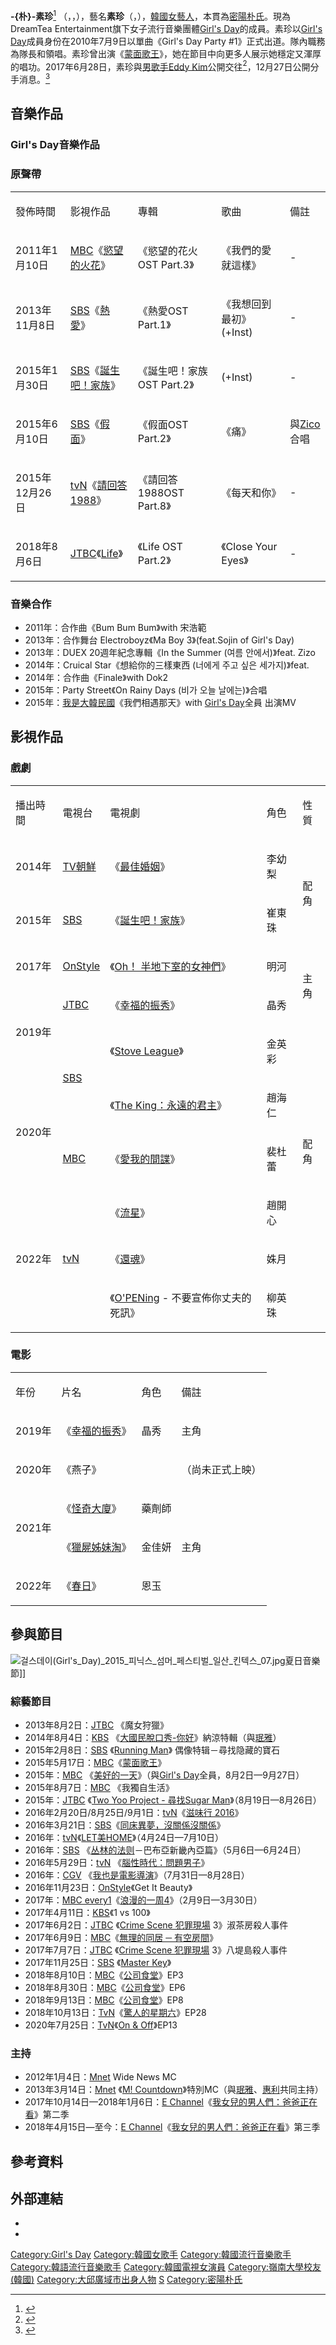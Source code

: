 {{藝人
|姓名 = 素珍
|類型 = 女藝人 
|圖片 = 테일즈런너 스페셜 걸스데이 소진.png
|圖片尺寸 = 250px
|圖片簡介 =
|外文名 = 박소진
|外文 = ko
|羅馬拼音 = Park So Jin
|本名 = -{朴}-素珍
|暱稱 = 姨母、大姐、九歲、貓咪、工大女神
|國籍 = {{KOR}}
|出生日期 = {{birth date and age|1986|5|21}}
|出生地點 = {{KOR}}[[大邱廣域市|大邱廣域市]][[西區_(大邱)|西區]]{{link-ko|坪里洞|평리동 (대구)}}<br>（原 大邱直轄市）
|宗教信仰 =
|語言 = [[韓語|韓語]]、[[英語|英語]]
|職業 = [[歌手|歌手]]、[[演員|演員]]、[[主持人|主持人]]
|教育程度 = [[嶺南大學_(韓國)|嶺南大學]]（機械工程專業系）
|家庭成員 =
|出道作 =
|出道日期 = 2010年7月9日（Girl's Day名義）
|代表作 =
|活躍年代 = 2010年至今
|唱片公司 =
|經紀公司 = DreamTea Entertainment（2010-2019年2月底）<br>Noon Company（2019年3月19日至今）
|相關團體 = [[Girl's_Day|Girl's Day]]
|網站 =
}}
{{Korean
|title= 素-{}-珍
|hangul= 박소진
|hanja= {{linktext|朴|素|珍}}
|rr= Park So Jin
|mr= Park So Jin
}}
'''-{朴}-素珍'''<ref name="born_name_Sojin">{{cite web | url=http://thestar.chosun.com/site/data/html_dir/2010/11/19/2010111901655.html | title=[화보] 걸스데이 소진, '내 징크스? 음악방송엔 검정색 속옷만...' | publisher=더스타 & Chosun.com | date=2010-11-19 | accessdate=2014-06-01 | language=ko | archive-url=https://web.archive.org/web/20130921053511/http://thestar.chosun.com/site/data/html_dir/2010/11/19/2010111901655.html | archive-date=2013-09-21 | dead-url=yes }}</ref> （{{kor|k='''박소진'''|rm='''Park So Jin'''}}，{{lang-en| '''Park So Jin'''}}，{{bd|1986年|5月21日|}}），藝名'''素珍'''（{{kor|k='''소진'''|rm='''So Jin'''}}，{{lang-en| '''So Jin'''}}），[[韓國|韓國]][[女藝人|女藝人]]，本貫為[[密陽朴氏|密陽朴氏]]。現為DreamTea Entertainment旗下女子流行音樂團體[[Girl's_Day|Girl's Day]]的成員。素珍以[[Girl's_Day|Girl's Day]]成員身份在2010年7月9日以單曲《Girl's Day Party #1》正式出道。隊內職務為隊長和領唱。素珍曾出演《[[神秘音樂秀：蒙面歌王|蒙面歌王]]》，她在節目中向更多人展示她穩定又渾厚的唱功。2017年6月28日，素珍與[[男歌手|男歌手]][[Eddy_Kim|Eddy Kim]]公開交往<ref>{{Cite web |url=http://kpopn.niusnews.com/=K2qs57y3 |title=素珍、Eddy Kim 承認戀愛中！ |access-date=2017-07-25 |archive-url=https://web.archive.org/web/20170801063858/http://kpopn.niusnews.com/=K2qs57y3 |archive-date=2017-08-01 |dead-url=yes }}</ref>，12月27日公開分手消息。<ref>{{Cite news |url=http://entertain.naver.com/read?oid=109&aid=0003687334 |title=[단독] 소진·에디킴, 공개 열애 6개월 만에 결별..동료로 남는다 |accessdate=2018-05-09 |language=ko |archive-date=2018-05-10 |archive-url=https://web.archive.org/web/20180510051523/http://entertain.naver.com/read?oid=109&aid=0003687334 |dead-url=no }}</ref>

==音樂作品==
===Girl's Day音樂作品===
{{main|Girl's Day#音樂作品}}

===原聲帶===
{| class="wikitable"
|-style="background:#DCB5FF; font-weight:bold; text-align:center;"
|發佈時間||影視作品||專輯||歌曲||備註
|-
|2011年1月10日||[[MBC|MBC]]《[[慾望的火花|慾望的火花]]》||《慾望的花火OST Part.3》||《我們的愛就這樣》||-
|-
|2013年11月8日||[[SBS|SBS]]《[[熱愛_(2013年電視劇)|熱愛]]》||《熱愛OST Part.1》||《我想回到最初》(+Inst)||-
|-
|2015年1月30日||[[SBS|SBS]]《[[誕生吧！家族|誕生吧！家族]]》||《誕生吧！家族OST Part.2》||(+Inst)||-
|-
|2015年6月10日||[[SBS|SBS]]《[[假面_(電視劇)|假面]]》||《假面OST Part.2》||《痛》||與[[Block_B|Zico]]合唱
|-
|2015年12月26日||[[tvN|tvN]]《[[請回答1988|請回答1988]]》||《請回答1988OST Part.8》||《每天和你》||-
|-
|2018年8月6日||[[JTBC|JTBC]]《[[Life_(電視劇)|Life]]》||《Life OST Part.2》||《Close Your Eyes》||-
|}

===音樂合作===
*2011年：合作曲《Bum Bum Bum》with 宋浩範
*2013年：合作舞台 Electroboyz《Ma Boy 3》(feat.Sojin of Girl's Day)
*2013年：DUEX 20週年紀念專輯《In the Summer (여름 안에서)》feat. Zizo
*2014年：Cruical Star《想給你的三樣東西 (너에게 주고 싶은 세가지)》feat.
*2014年：合作曲《Finale》with Dok2
*2015年：Party Street《On Rainy Days (비가 오늘 날에는)》合唱
*2015年：[[我是大韓民國|我是大韓民國]]《我們相遇那天》with [[Girl's_Day|Girl's Day]]全員 出演MV

==影視作品==
===戲劇===
{| class="wikitable"
|-style="background:#DCB5FF; font-weight:bold; text-align:center;"
|播出時間||電視台||電視劇||角色||性質
|-
|2014年||[[TV朝鮮|TV朝鮮]]||《[[最佳婚姻|最佳婚姻]]》||李幼梨||rowspan=2|配角
|-
|2015年||[[SBS|SBS]]||《[[誕生吧！家族|誕生吧！家族]]》||崔東珠
|-
|2017年||[[OnStyle|OnStyle]]||《[[Oh！_半地下室的女神們|Oh！ 半地下室的女神們]]》||明河||rowspan=2|主角
|-
| rowspan="2" |2019年||[[JTBC|JTBC]]||《[[幸福的振秀|幸福的振秀]]》||晶秀
|-
| rowspan="2" |[[SBS|SBS]]||《[[Stove_League|Stove League]]》||金英彩||rowspan=5|配角
|-
| rowspan="2" |2020年||《[[The_King：永遠的君主|The King：永遠的君主]]》||趙海仁
|-
|[[MBC|MBC]]||《[[愛我的間諜|愛我的間諜]]》||裴杜蕾
|-
|rowspan="3" |2022年||rowspan="3" |[[tvN|tvN]]||《[[流星_(韓國電視劇)|流星]]》||趙開心
|-
| 《[[還魂_(電視劇)|還魂]]》|| 姝月
|-
| 《[[O'PENing|O'PENing]] - 不要宣佈你丈夫的死訊》|| 柳英珠||
|}

===電影===
{| class="wikitable"
|-style="background:#DCB5FF; font-weight:bold; text-align:center;"
|年份||片名||角色||備註
|-
| 2019年 || 《[[幸福的振秀|幸福的振秀]]》 || 晶秀 || 主角
|-
| 2020年 ||《燕子》|| ||（尚未正式上映）
|-
| rowspan="2"|2021年 || 《[[怪奇大廈|怪奇大廈]]》 || 藥劑師 ||
|-
| 《[[獵屍姊妹淘|獵屍姊妹淘]]》 || 金佳妍 || 主角
|-
| 2022年 || 《[[春日|春日]]》 || 恩玉 ||
|}

==參與節目==
[[File:걸스데이(Girl's_Day)_2015_피닉스_섬머_페스티벌_일산_킨텍스_07.jpg|thumb]]夏日音樂節]]
===綜藝節目===
*2013年8月2日：[[JTBC|JTBC]] 《魔女狩獵》
*2014年8月4日：[[KBS|KBS]] 《[[大國民脫口秀-你好|大國民脫口秀-你好]]》納涼特輯（與[[珉雅|珉雅]]）
*2015年2月8日：[[SBS|SBS]] 《[[Running_Man|Running Man]]》 偶像特辑－尋找隐藏的寶石
*2015年5月17日：[[MBC|MBC]]《[[神秘音樂秀：蒙面歌王|蒙面歌王]]》
*2015年：[[MBC|MBC]] 《[[美好的一天|美好的一天]]》（與[[Girl's_Day|Girl's Day]]全員，8月2日—9月27日）
*2015年8月7日：[[MBC|MBC]] 《我獨自生活》
*2015年：[[JTBC|JTBC]] 《[[Two_Yoo_Project_-_Sugar_Man|Two Yoo Project - 尋找Sugar Man]]》（8月19日—8月26日）
*2016年2月20日/8月25日/9月1日：[[tvN|tvN]]《[[滋味行_2016|滋味行 2016]]》
*2016年3月21日：[[SBS|SBS]]《[[同床異夢，沒關係沒關係|同床異夢，沒關係沒關係]]》
*2016年：[[tvN|tvN]]《[[LET美HOME|LET美HOME]]》（4月24日—7月10日）
*2016年：[[SBS|SBS]] 《[[丛林的法则|丛林的法则]]－巴布亞新畿內亞篇》（5月6日—6月24日）
*2016年5月29日：[[tvN|tvN]] 《[[腦性時代：問題男子|腦性時代：問題男子]]》
*2016年：[[CGV|CGV]] 《[[我也是電影導演|我也是電影導演]]》（7月31日—8月28日）
*2016年11月23日：[[OnStyle|OnStyle]]《Get It Beauty》
*2017年：[[MBC_every1|MBC every1]]《[[浪漫的一周4|浪漫的一周4]]》（2月9日—3月30日）
*2017年4月11日：[[KBS|KBS]]《1 vs 100》
*2017年6月2日：[[JTBC|JTBC]] 《[[Crime_Scene_犯罪現場|Crime Scene 犯罪現場]] 3》淑茶房殺人事件
*2017年6月9日：[[MBC|MBC]]《[[無理的同居|無理的同居 ─ 有空房間]]》
*2017年7月7日：[[JTBC|JTBC]] 《[[Crime_Scene_犯罪現場|Crime Scene 犯罪現場]] 3》八堤島殺人事件
*2017年11月25日：[[SBS|SBS]] 《[[Master_Key|Master Key]]》
*2018年8月10日：[[MBC|MBC]]《[[公司食堂|公司食堂]]》EP3
*2018年8月30日：[[MBC|MBC]]《[[公司食堂|公司食堂]]》EP6
*2018年9月13日：[[MBC|MBC]]《[[公司食堂|公司食堂]]》EP8
*2018年10月13日：[[TvN|TvN]]《[[驚人的星期六|驚人的星期六]]》EP28
*2020年7月25日：[[TvN|TvN]]《[[On_&_Off|On & Off]]》EP13

===主持===
*2012年1月4日：[[Mnet|Mnet]] Wide News MC
*2013年3月14日：[[Mnet|Mnet]] 《[[M!_Countdown|M! Countdown]]》特別MC（與[[珉雅|珉雅]]、[[惠利|惠利]]共同主持）
*2017年10月14日—2018年1月6日：[[E_Channel|E Channel]]《[[我女兒的男人們：爸爸正在看|我女兒的男人們：爸爸正在看]]》第二季
*2018年4月15日—至今：[[E_Channel|E Channel]]《[[我女兒的男人們：爸爸正在看|我女兒的男人們：爸爸正在看]]》第三季

==參考資料==
{{reflist}}

==外部連結==
{{Commonscat|Park So-jin}}
*{{instagram|ssozi_sojin|素珍}}
*{{YouTube|channel=UCQdienuasszbHNNQZKXdDMQ|素珍}}

{{Girl's Day}}
{{Noon Company}}
{{Wellmade STAR M}}
{{DEFAULTSORT: So Jin}}
[[Category:Girl's_Day|Category:Girl's Day]]
[[Category:韓國女歌手|Category:韓國女歌手]]
[[Category:韓國流行音樂歌手|Category:韓國流行音樂歌手]]
[[Category:韓語流行音樂歌手|Category:韓語流行音樂歌手]]
[[Category:韓國電視女演員|Category:韓國電視女演員]]
[[Category:嶺南大學校友_(韓國)|Category:嶺南大學校友 (韓國)]]
[[Category:大邱廣域市出身人物|Category:大邱廣域市出身人物]]
[[Category:朴姓|S]]
[[Category:密陽朴氏|Category:密陽朴氏]]